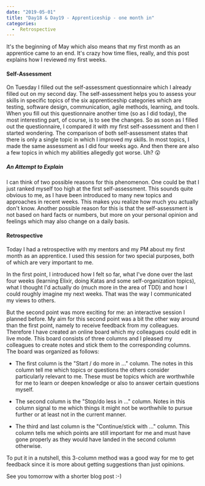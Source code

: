 ---
date: "2019-05-01"
title: "Day18 & Day19 - Apprenticeship - one month in"
categories:
  -  Retrospective
---

It's the beginning of May which also means that my first month as an apprentice came to an end.
It's crazy how time flies, really, and this post explains how I reviewed my first weeks.

#### Self-Assessment

On Tuesday I filled out the self-assessment questionnaire which I already filled out on my second day.
The self-assessment helps you to assess your skills in specific topics of the six apprenticeship categories which are testing, software design, communication, agile methods, learning, and tools.
When you fill out this questionnaire another time (so as I did today), the most interesting part, of course, is to see the changes.
So as soon as I filled out the questionnaire, I compared it with my first self-assessment and then I started wondering.
The comparison of both self-assessment states that there is only a single topic in which I improved my skills.
In most topics, I made the same assessment as I did four weeks ago.
And then there are also a few topics in which my abilities allegedly got worse.
Uh? 😲

##### An Attempt to Explain

I can think of two possible reasons for this phenomenon.
One could be that I just ranked myself too high at the first self-assessment.
This sounds quite obvious to me, as I have been introduced to many new topics and approaches in recent weeks. This makes you realize how much you actually don't know.
Another possible reason for this is that the self-assessment is not based on hard facts or numbers, but more on your personal opinion and feelings which may also change on a daily basis.

#### Retrospective
Today I had a retrospective with my mentors and my PM about my first month as an apprentice.
I used this session for two special purposes, both of which are very important to me.

In the first point, I introduced how I felt so far, what I've done over the last four weeks (learning Elixir, doing Katas and some self-organization topics), what I thought I'd actually do (much more in the area of TDD) and how I could roughly imagine my next weeks.
That was the way I communicated my views to others. 

But the second point was more exciting for me: an interactive session I planned before.
My aim for this second point was a bit the other way around than the first point, namely to receive feedback from my colleagues.
Therefore I have created an online board which my colleagues could edit in live mode.
This board consists of three columns and I pleased my colleagues to create notes and stick them to the corresponding columns.
The board was organized as follows:
 - The first column is the "Start / do more in ..." column.
The notes in this column tell me which topics or questions the others consider particularly relevant to me.
These must be topics which are worthwhile for me to learn or deepen knowledge or also to answer certain questions myself.

- The second column is the "Stop/do less in ..." column.
Notes in this column signal to me which things it might not be worthwhile to pursue further or at least not in the current manner.

- The third and last column is the "Continue/stick with ..." column.
This column tells me which points are still important for me and must have gone properly as they would have landed in the second column otherwise.

To put it in a nutshell, this 3-column method was a good way for me to get feedback since it is more about getting suggestions than just opinions.

See you tomorrow with a shorter blog post :-)










